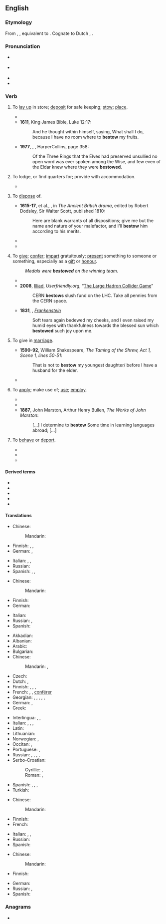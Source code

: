 ==English==

===Etymology===
From {{etyl|enm|en}} {{m|enm|bestowen}}, {{m|enm|bistowen}}, equivalent to {{prefix|be|t1=on, over, about|stow|lang=en}}. Cognate to Dutch {{m|nl|bestoiwen}}, {{m|nl|bestuwen}}.

===Pronunciation===
* {{a|GA}} {{IPA|/bɪˈstoʊ/|lang=en}}
* {{a|RP}} {{IPA|/bɪˈstəʊ/|lang=en}}
* {{rhymes|əʊ|lang=en}}
* {{hyph|lang=en|be|stow}}

===Verb===
{{en-verb}}

# {{lb|en|transitive}} To [[lay up]] in store; [[deposit]] for safe keeping; [[stow]]; [[place]].
#* {{quote-book|year=1599|title=Hamlet|author=William Shakespeare|page=|ISBN=|passage=Her father and myself, ⟨lawful espials,⟩ ⟨Will⟩ so '''bestow''' ourselves that, seeing unseen, We may of their encounter frankly judge And gather by him, as he is behaved, If 't be th' affliction of his love or no That thus he suffers for.}}
#* '''1611''', King James Bible, Luke 12:17:
#*: And he thought within himself, saying, What shall I do, because I have no room where to '''bestow''' my fruits.
#* '''1977''', {{w|J.R.R. Tolkien}}, ''{{w|Of the Rings of Power}}'', HarperCollins, page 358:
#*: Of the Three Rings that the Elves had preserved unsullied no open word was ever spoken among the Wise, and few even of the Eldar knew where they were '''bestowed'''.
# {{lb|en|transitive}} To lodge, or find quarters for; provide with accommodation.
#* {{quote-text|year=1838|author={{w|Ben Jonson}}|title=The works of Ben Jonson|passage=Well, my masters, I'll leave him with you; now I see him '''bestowed''', I'll go look for my goods, and Numps.}}
# {{lb|en|transitive}} To [[dispose]] of.
#* '''1615-17''', {{w|Thomas Middleton}} et al., ''{{w|The Widow (play)|The Widow}}'', in ''The Ancient British drama'', edited by Robert Dodsley, Sir Walter Scott, published 1810:
#*: Here are blank warrants of all dispositions; give me but the name and nature of your malefactor, and I'll '''bestow''' him according to his merits.
#* {{quote-book|year=1645-46|title=Fast sermons to Parliament|page=129|ISBN=|passage=Ye seek your selves in you praiers, Ye ask that ye may consume it upon your lusts; you would have the blessings of God to '''bestow''' them upon your pleasures, not to do his pleasure.}}
#* {{quote-book|year=1734|title=The Gentleman's Magazine, Or, Monthly Intelligencer - Volume 4|author=|page=505|ISBN=|passage=Richmond, thy purling streams and pleasing shades, Might claim the chorus of Aonian maids ; Where e'en Apollo might his hours '''bestow''', By turns employ his lyre, by turns his bow, Where all the pleasures dwell, which poets feign On fair Arcadia's fields or Tempe's plain.}}
# {{lb|en|transitive}} To [[give]]; [[confer]]; [[impart]] gratuitously; [[present]] something to someone or something, especially as a [[gift]] or [[honour]].
#: ''Medals were '''bestowed''' on the winning team.''
#* {{quote-book|year=1873|title=The Wooing O'T: A Novel|author=Mrs. Alexander|page=250|ISBN=|passage=Sometimes I am caught by a delightful fragment in a magazine, and blaze up into the fiercest interest, '''bestow''' maledictions on the delay which the intervening month creates, but am burnt out by the time it expires, and so lose the thread.}}
#* '''2008''', [[w:J. D. Frazer|Illiad]], ''Userfriendly.org'', “[http://ars.userfriendly.org/cartoons/?id=20080928 The Large Hadron Collider Game]”
#*: CERN '''bestows''' slush fund on the LHC. Take all pennies from the CERN space.
#* '''1831''', {{w|Mary Shelley}}, ''[[s:Frankenstein|Frankenstein]]''
#*: Soft tears again bedewed my cheeks, and I even raised my humid eyes with thankfulness towards the blessed sun which '''bestowed''' such joy upon me.
# {{lb|en|transitive}} To give in [[marriage]].
#* '''1590-92''', William Shakespeare, ''The Taming of the Shrew, Act 1, Scene 1, lines 50-51'':
#*: That is not to '''bestow''' my youngest daughter/ before I have a husband for the elder.
#* {{quote-journal|passage=I could have '''bestowed''' her upon a fine gentleman.|journal=The Tatler|author=Joseph Addison|issue=75|year=1709}}
# {{lb|en|transitive}} To [[apply]]; make use of; [[use]]; [[employ]].
#* {{quote-book|year=1734|title=The Gentleman's Magazine, Or, Monthly Intelligencer - Volume 4|author=|page=|ISBN=|passage=Here 'tis worth while to '''bestow''' a few more Reflections upon that extraordinary Piece of barbarous Cruelty against their Country under the Character of Rufinus.}}
#* {{quote-book|year=1850|title=Half Hours with the Best Authors|author=Charles Knight & ‎John Leighton|page=290|ISBN=|passage=All the void time that is between the hours of work, sleep, and meat, that they be suffered to '''bestow''' every man as he liketh best himself.}}
#* '''1887''', John Marston, Arthur Henry Bullen, ''The Works of John Marston'':
#*: [...] I determine to '''bestow''' Some time in learning languages abroad; [...]
# {{lb|en|transitive|obsolete}} To [[behave]] or [[deport]].
#* {{quote-book|year=1597|title=Henry IV, part 1|author=William Shakespeare|page=|ISBN=|passage=How might we see Falstaff '''bestow''' himself to-night in his true colours?}}
#* {{quote-book|year=1750|title=The Works of Mr. Francis Beaumont, and Mr. John Fletcher|author=Francis Beaumont, ‎John Fletcher, ‎& Mr. Theobald (Lewis)|page=448|ISBN=|passage=By this light, Sir, (But that I never will '''bestow''' myself But to your liking) if she now would have me, I now would marry her.}}
#* {{quote-book|year=1883|title=The Anatomy of Melancholy|author=Robert Burton|page=|ISBN=|passage=And thence it comes to pass, that in city and country so many grievances of body and mind, and this feral disease of melancholy so frequently rageth, and now domineers almost all over Europe amongst our great ones. They know not how to spend their time (disports excepted, which are all their business), what to do, or otherwise how to '''bestow''' themselves ; like our modern Frenchmen, that had rather lose a pound of blood in a single combat, than a drop of sweat in any honest labour.}}

====Derived terms====
* {{l|en|bestowable}}
* {{l|en|bestowage}}
* {{l|en|bestowal}}
* {{l|en|bestower}}
* {{l|en|bestowment}}

====Translations====
{{trans-top|to lay up in store}}
* Chinese:
*: Mandarin: {{t-needed|cmn}}
* Finnish: {{t+|fi|varastoida}}, {{t+|fi|piilottaa}}, {{t+|fi|panna}}
* German: {{t+|de|verstauen}}, {{t|de|einlagern}}
{{trans-mid}}
* Italian: {{t+|it|depositare}}, {{t+|it|immagazzinare}}, {{t+|it|collocare}}
* Russian: {{t+|ru|храни́ть|impf}}
* Spanish: {{t+|es|guardar}}, {{t+|es|estibar}}, {{t+|es|depositar}}
{{trans-bottom}}

{{trans-top|to provide with accommodation}}
* Chinese:
*: Mandarin: {{t-needed|cmn}}
* Finnish: {{t+|fi|majoittaa}}
* German: {{t+|de|unterbringen}}
{{trans-mid}}
* Italian: {{t+|it|alloggiare}}
* Russian: {{t+|ru|размеща́ть|impf}}, {{t+|ru|расквартиро́вывать|impf}}
* Spanish: {{t+|es|alojar}}
{{trans-bottom}}

{{trans-top|to dispose of}}
{{trans-mid}}
{{trans-bottom}}

{{trans-top|to present a thing as a gift or honour}}
* Akkadian: {{t|akk|𒁀|tr=[[Image:B014ellst.png|30px]] qiāšu, BA}}
* Albanian: {{t+|sq|dhuroj}}
* Arabic: {{t|ar|أَنْعَمَ}}
* Bulgarian: {{t+|bg|даря́вам}}
* Chinese:
*: Mandarin: {{t+|cmn|賜給}}, {{t+|cmn|赐给|tr=cìgěi, sìgěi}}
* Czech: {{t+|cs|udělit}}
* Dutch: {{t+|nl|toekennen}}, {{t+|nl|schenken}}
* Finnish: {{t+|fi|lahjoittaa}}, {{t+|fi|myöntää}}, {{t+|fi|suoda}}, {{t+|fi|ojentaa}}
* French: {{t+|fr|accorder}}, {{t+|fr|remettre}}, [[conférer]] {{gloss|in some formulations only}}
* Georgian: {{t|ka|მინიჭება|sc=Geor}}, {{t|ka|ძღვნა|sc=Geor}}, {{t|ka|დაჯილდოვება|sc=Geor}}, {{t|ka|ჩუქება|sc=Geor}}, {{t|ka|ბოძება|sc=Geor}}, {{t|ka|მიცემა|sc=Geor}}
* German: {{t+|de|schenken}}, {{t+|de|verleihen}}
* Greek: {{t+|el|απονέμω|sc=Grek}}
{{trans-mid}}
* Interlingua: {{t|ia|accordar}}, {{t|ia|conceder}}, {{t|ia|conferer}}
* Italian: {{t+|it|donare}}, {{gloss|gifts}} {{t+|it|elargire}}, {{gloss|honours}} {{t+|it|conferire}}, {{t|it|insignire}}
* Latin: {{t+|la|dono}}
* Lithuanian: {{t+|lt|dovanoti}}
* Norwegian: {{t+|no|forære}}, {{t+|no|skjenke}}
* Occitan: {{t+|oc|acordar}}, {{t|oc|conferir}}
* Portuguese: {{t+|pt|conceder}}, {{t+|pt|conferir}}
* Russian: {{t+|ru|преподноси́ть|impf}}, {{t+|ru|вруча́ть|impf}}, {{t+|ru|дари́ть|impf}}, {{t+|ru|жа́ловать|impf}}, {{t+|ru|дарова́ть|impf}}
* Serbo-Croatian:
*: Cyrillic: {{t|sh|поклонити}}, {{t|sh|даровати}}
*: Roman: {{t+|sh|pokloniti}}, {{t+|sh|darovati}}
* Spanish: {{t+|es|acordar}}, {{t+|es|conceder}}, {{t+|es|conferir}}, {{t+|es|obsequiar}}
* Turkish: {{t+|tr|sunmak}}
{{trans-bottom}}

{{trans-top|to give in marriage}}
* Chinese:
*: Mandarin: {{t-needed|cmn}}
* Finnish: {{t+|fi|naittaa}}
* French: {{t+|fr|donner en mariage}}
{{trans-mid}}
* Italian: {{t|it|maritare}}, {{t+|it|accasare}}, {{t|it|dare in matrimonio}}
* Russian: {{t+|ru|вы́дать|pf}}
* Spanish: {{t|es|dar en matrimonio}}
{{trans-bottom}}

{{trans-top|to make use of}}
* Chinese:
*: Mandarin: {{t-needed|cmn}}
* Finnish: {{t+|fi|käyttää}}
{{trans-mid}}
* German: {{t+|de|verwenden}}
* Russian: {{t+|ru|употребля́ть|impf}}, {{t+|ru|испо́льзовать|impf}}
* Spanish: {{t+|es|utilizar}}
{{trans-bottom}}

===Anagrams===
* {{anagrams|en|betows|bowest}}